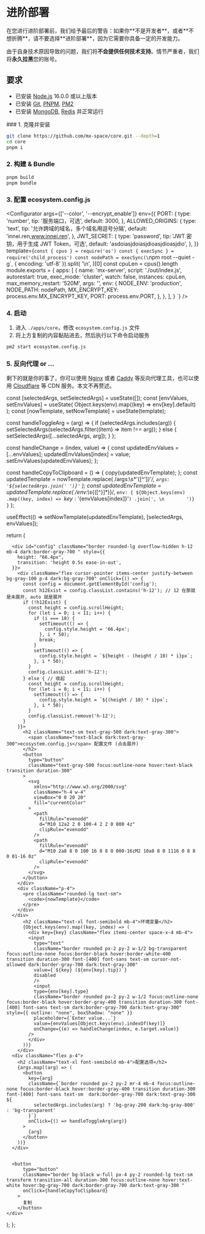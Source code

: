 # 进阶部署


<Callout type="error">
在您进行进阶部署前，我们给予最后的警告：如果你**不是开发者**，或者**不想折腾**，请不要选择**进阶部署**，因为它需要你具备一定的开发能力。

由于自身技术原因导致的问题，我们将**不会提供任何技术支持**。情节严重者，我们将**永久拉黑**您的账号。

</Callout>

## 要求

- 已安装 [Node.js](https://nodejs.org/zh-cn/) 16.0.0 或以上版本
- 已安装 [Git](https://git-scm.com/downloads), [PNPM](https://pnpm.io/installation), [PM2](https://pm2.keymetrics.io/docs/usage/quick-start/)
- 已安装 [MongoDB](https://www.mongodb.com/try/download/community), [Redis](https://redis.io/download) 并正常运行


<Steps>
### 1. 克隆并安装

```bash
git clone https://github.com/mx-space/core.git --depth=1
cd core
pnpm i
```

### 2. 构建 & Bundle

```bash
pnpm build
pnpm bundle
```

### 3. 配置 ecosystem.config.js

<Configurator
  args={['--color', '--encrypt_enable']}
  env={{
    PORT: {
      type: 'number',
      tip: '服务端口，可选',
      default: 3000,
    },
    ALLOWED_ORIGINS: {
      type: 'text',
      tip: '允许跨域的域名，多个域名用逗号分隔',
      default: 'innei.ren,www.innei.ren',
    },
    JWT_SECRET: {
      type: 'password',
      tip: 'JWT 密钥，用于生成 JWT Token，可选',
      default: 'asdoiasjdoiasjdioasjdioasjdio',
    },
  }}
  template={`const { cpus } = require('os')
const { execSync } = require('child_process')
const nodePath = execSync(\`npm root --quiet -g\`, { encoding: 'utf-8' }).split(
  '\\n',
)[0]
const cpuLen = cpus().length
module.exports = {
  apps: [
    {
      name: 'mx-server',
      script: './out/index.js',
      autorestart: true,
      exec_mode: 'cluster',
      watch: false,
      instances: cpuLen,
      max_memory_restart: '520M',
      args: '',
      env: {
        NODE_ENV: 'production',
        NODE_PATH: nodePath,
        MX_ENCRYPT_KEY: process.env.MX_ENCRYPT_KEY,
        PORT: process.env.PORT,
      },
    },
  ],
}
`}
/>

### 4. 启动

1. 进入 `./apps/core`，修改 `ecosystem.config.js` 文件
2. 将上方复制的内容黏贴进去，然后执行以下命令启动服务

```bash
pm2 start ecosystem.config.js
```

### 5. 反向代理 or ...

剩下的就是你的事了，你可以使用 [Nginx](https://nginx.org/en/download.html) 或者 [Caddy](https://caddyserver.com/download) 等反向代理工具，也可以使用 [Cloudflare](https://www.cloudflare.com/) 等 CDN 服务。本文不再赘述。

</Steps>


  const [selectedArgs, setSelectedArgs] = useState([]);
  const [envValues, setEnvValues] = useState(
    Object.keys(env).map((key) => env[key].default)
  );
  const [nowTemplate, setNowTemplate] = useState(template);

const handleToggleArg = (arg) => {
if (selectedArgs.includes(arg)) {
setSelectedArgs(selectedArgs.filter((item) => item !== arg));
} else {
setSelectedArgs([...selectedArgs, arg]);
}
};

const handleChange = (index, value) => {
const updatedEnvValues = [...envValues];
updatedEnvValues[index] = value;
setEnvValues(updatedEnvValues);
};

const handleCopyToClipboard = () => {
copy(updatedEnvTemplate);
};
const updatedTemplate = nowTemplate.replace(
/args:\s*'([^']*)'/,
`args: '${selectedArgs.join(' ')}'`
);
const updatedEnvTemplate = updatedTemplate.replace(
/env:\s*{([^}]*)}/,
`env: {
        ${Object.keys(env)
        .map((key, index) => `${key}: '${envValues[index]}'`)
        .join(', \n        ')}
      }`
);

useEffect(() => setNowTemplate(updatedEnvTemplate), [selectedArgs, envValues]);

return (

<div>
<div className="p-4 mt-2">

      <div id="config" className="border rounded-lg overflow-hidden h-12 mb-4 dark:border-gray-700 " style={{
        height: "66.4px",
        transition: 'height 0.5s ease-in-out',
      }}>
        <div className="flex cursor-pointer items-center justify-between bg-gray-100 p-4 dark:bg-gray-700" onClick={() => {
          const config = document.getElementById('config');
          const h12Exist = config.classList.contains('h-12'); // 12 在那就是未展开, auto 就是展开
          if (!h12Exist) {
            const height = config.scrollHeight;
            for (let i = 0; i < 11; i++) {
              if (i === 10) {
                setTimeout(() => {
                  config.style.height = '66.4px';
                }, i * 50);
                break;
              }
              setTimeout(() => {
                config.style.height = `${height - (height / 10) * i}px`;
              }, i * 50);
            }
            config.classList.add('h-12');
          } else { // 收起
            const height = config.scrollHeight;
            for (let i = 0; i < 11; i++) {
              setTimeout(() => {
                config.style.height = `${(height / 10) * i}px`;
              }, i * 50);
            }
            config.classList.remove('h-12');
          }
        }}>
          <h2 className="text-sm text-gray-500 dark:text-gray-300">
            <span className="text-black dark:text-gray-300">ecosystem.config.js</span> 配置文件 (点击展开)
          </h2>
          <button
            type="button"
            className="text-gray-500 focus:outline-none hover:text-black transition duration-300"
          >
            <svg
              xmlns="http://www.w3.org/2000/svg"
              className="h-4 w-4"
              viewBox="0 0 20 20"
              fill="currentColor"
            >
              <path
                fillRule="evenodd"
                d="M10 12a2 2 0 100-4 2 2 0 000 4z"
                clipRule="evenodd"
              />
              <path
                fillRule="evenodd"
                d="M10 2a8 8 0 100 16 8 8 0 000-16zM2 10a8 8 0 1116 0 8 8 0 01-16 0z"
                clipRule="evenodd"
              />
            </svg>
          </button>
        </div>
        <div className="p-4">
          <pre className="rounded-lg text-sm">
            <code>{nowTemplate}</code>
          </pre>
        </div>
      </div>
          <h2 className="text-xl font-semibold mb-4">环境变量</h2>
          {Object.keys(env).map((key, index) => (
            <div key={key} className="flex items-center space-x-4 mb-4">
            <input
              type="text"
              className="border rounded px-2 py-2 w-1/2 bg-transparent focus:outline-none focus:border-black hover:border-white-400 transition duration-300 font-[400] font-sans text-sm cursor-not-allowed dark:border-gray-700 dark:text-gray-300"
              value={`${key} (${env[key].tip})`}
              disabled
              />
              <input
              type={env[key].type}
              className="border rounded px-2 py-2 w-1/2 focus:outline-none focus:border-black hover:border-gray-400 transition duration-300 font-[400] font-sans text-sm dark:border-gray-700 dark:text-gray-300" style={{ outline: "none", boxShadow: "none" }}
              placeholder={`Enter value...`}
              value={envValues[Object.keys(env).indexOf(key)]}
              onChange={(e) => handleChange(index, e.target.value)}
            />
            </div>
          ))}
        </div>
      <div className="flex p-4">
        <h2 className="text-xl font-semibold mb-4">配置选项</h2>
        {args.map((arg) => (
          <button
            key={arg}
            className={`border rounded px-2 py-2 mr-4 mb-4 focus:outline-none focus:border-black hover:border-gray-400 transition duration-300 font-[400] font-sans text-sm  dark:border-gray-700 dark:text-gray-300 ${
              selectedArgs.includes(arg) ? 'bg-gray-200 dark:bg-gray-800' : 'bg-transparent'
            }`}
            onClick={() => handleToggleArg(arg)}
          >
            {arg}
          </button>
        ))}
      </div>


      <button
          type="button"
          className="border bg-black w-full px-4 py-2 rounded-lg text-sm transform transition-all duration-300 focus:outline-none hover:text-white hover:bg-gray-700 dark:border-gray-700 dark:text-gray-300 "
          onClick={handleCopyToClipboard}
        >
          复制
        </button>
    </div>

);
};
